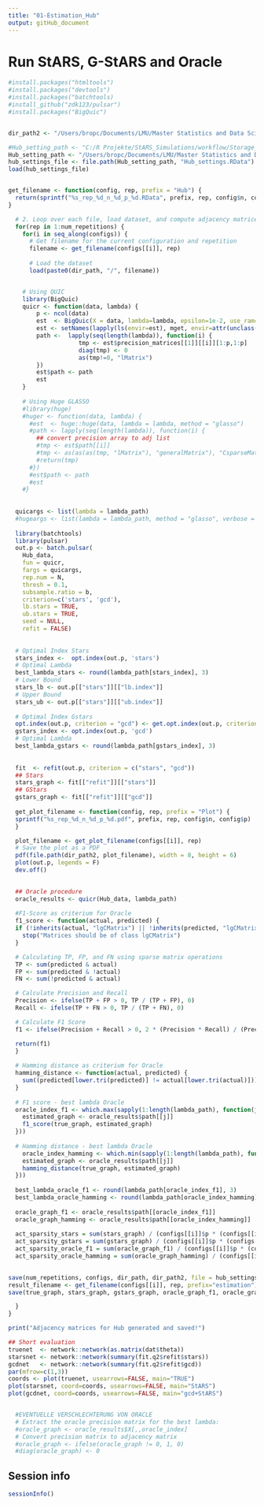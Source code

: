 ```yaml
---
title: "01-Estimation_Hub"
output: gitHub_document
---
```



# Run StARS, G-StARS and Oracle
```r

#install.packages("htmltools")
#install.packages("devtools")
#install.packages("batchtools)
#install_github("zdk123/pulsar")
#install.packages("BigQuic")


dir_path2 <- "/Users/bropc/Documents/LMU/Master Statistics and Data Science/Masterarbeit/R Master/StARS_Simulations/workflow/Storage_Estimation_Hub/"

#Hub_setting_path <- "C:/R Projekte/StARS_Simulations/workflow/Storage_Settings/"
Hub_setting_path <- "/Users/bropc/Documents/LMU/Master Statistics and Data Science/Masterarbeit/R Master/StARS_Simulations/workflow/Storage_Settings/"
hub_settings_file <- file.path(Hub_setting_path, "Hub_settings.RData")
load(hub_settings_file)


get_filename <- function(config, rep, prefix = "Hub") {
  return(sprintf("%s_rep_%d_n_%d_p_%d.RData", prefix, rep, config$n, config$p))
}

  # 2. Loop over each file, load dataset, and compute adjacency matrices
  for(rep in 1:num_repetitions) {
    for(i in seq_along(configs)) {
      # Get filename for the current configuration and repetition
      filename <- get_filename(configs[[i]], rep)
      
      # Load the dataset
      load(paste0(dir_path, "/", filename))


    # Using QUIC
    library(BigQuic)
    quicr <- function(data, lambda) {
        p <- ncol(data)
        est  <- BigQuic(X = data, lambda=lambda, epsilon=1e-2, use_ram=TRUE, seed = NULL)
        est <- setNames(lapply(ls(envir=est), mget, envir=attr(unclass(est), '.xData')), ls(envir=est))
        path <-  lapply(seq(length(lambda)), function(i) {
                    tmp <- est$precision_matrices[[1]][[i]][1:p,1:p]
                    diag(tmp) <- 0
                    as(tmp!=0, "lMatrix")
        })
        est$path <- path
        est
    }
    
    # Using Huge GLASSO
    #library(huge)
    #huger <- function(data, lambda) {
      #est  <- huge::huge(data, lambda = lambda, method = "glasso")
      #path <- lapply(seq(length(lambda)), function(i) {
        ## convert precision array to adj list
        #tmp <- est$path[[i]]
        #tmp <- as(as(as(tmp, "lMatrix"), "generalMatrix"), "CsparseMatrix")
        #return(tmp)
      #})
      #est$path <- path
      #est
    #}
      
  
  quicargs <- list(lambda = lambda_path)
  #hugeargs <- list(lambda = lambda_path, method = "glasso", verbose = FALSE)
    
  library(batchtools)
  library(pulsar)
  out.p <- batch.pulsar(
    Hub_data, 
    fun = quicr, 
    fargs = quicargs, 
    rep.num = N,
    thresh = 0.1,
    subsample.ratio = b,
    criterion=c('stars', 'gcd'), 
    lb.stars = TRUE, 
    ub.stars = TRUE, 
    seed = NULL,
    refit = FALSE)
  
  
  # Optimal Index Stars
  stars_index <-  opt.index(out.p, 'stars')
  # Optimal Lambda
  best_lambda_stars <- round(lambda_path[stars_index], 3)
  # Lower Bound
  stars_lb <- out.p[["stars"]][["lb.index"]]
  # Upper Bound
  stars_ub <- out.p[["stars"]][["ub.index"]]
  
  # Optimal Index Gstars
  opt.index(out.p, criterion = "gcd") <- get.opt.index(out.p, criterion = "gcd")
  gstars_index <- opt.index(out.p, 'gcd')
  # Optimal Lambda
  best_lambda_gstars <- round(lambda_path[gstars_index], 3)
  
  
  fit  <- refit(out.p, criterion = c("stars", "gcd"))
  ## Stars
  stars_graph <- fit[["refit"]][["stars"]]
  ## GStars
  gstars_graph <- fit[["refit"]][["gcd"]]
  
  get_plot_filename <- function(config, rep, prefix = "Plot") {
  sprintf("%s_rep_%d_n_%d_p_%d.pdf", prefix, rep, config$n, config$p)
  }

  plot_filename <- get_plot_filename(configs[[i]], rep)
  # Save the plot as a PDF
  pdf(file.path(dir_path2, plot_filename), width = 8, height = 6)
  plot(out.p, legends = F)
  dev.off()

  
  ## Oracle procedure
  oracle_results <- quicr(Hub_data, lambda_path)
  
  #F1-Score as criterium for Oracle
  f1_score <- function(actual, predicted) {
  if (!inherits(actual, "lgCMatrix") || !inherits(predicted, "lgCMatrix")) {
    stop("Matrices should be of class lgCMatrix")
  }

  # Calculating TP, FP, and FN using sparse matrix operations
  TP <- sum(predicted & actual)
  FP <- sum(predicted & !actual)
  FN <- sum(!predicted & actual)

  # Calculate Precision and Recall
  Precision <- ifelse(TP + FP > 0, TP / (TP + FP), 0)
  Recall <- ifelse(TP + FN > 0, TP / (TP + FN), 0)

  # Calculate F1 Score
  f1 <- ifelse(Precision + Recall > 0, 2 * (Precision * Recall) / (Precision + Recall), 0)

  return(f1)
  }
  
  # Hamming distance as criterium for Oracle
  hamming_distance <- function(actual, predicted) {
    sum((predicted[lower.tri(predicted)] != actual[lower.tri(actual)]))
  }
  
  # F1 score - best lambda Oracle
  oracle_index_f1 <- which.max(sapply(1:length(lambda_path), function(j) {
    estimated_graph <- oracle_results$path[[j]]
    f1_score(true_graph, estimated_graph)
  }))
  
  # Hamming distance - best lambda Oracle
    oracle_index_hamming <- which.min(sapply(1:length(lambda_path), function(j) {
    estimated_graph <- oracle_results$path[[j]]
    hamming_distance(true_graph, estimated_graph)
  }))
  
  best_lambda_oracle_f1 <- round(lambda_path[oracle_index_f1], 3)
  best_lambda_oracle_hamming <- round(lambda_path[oracle_index_hamming], 3)
  
  oracle_graph_f1 <- oracle_results$path[[oracle_index_f1]]
  oracle_graph_hamming <- oracle_results$path[[oracle_index_hamming]]
  
  act_sparsity_stars = sum(stars_graph) / (configs[[i]]$p * (configs[[i]]$p - 1))
  act_sparsity_gstars = sum(gstars_graph) / (configs[[i]]$p * (configs[[i]]$p - 1))
  act_sparsity_oracle_f1 = sum(oracle_graph_f1) / (configs[[i]]$p * (configs[[i]]$p - 1))
  act_sparsity_oracle_hamming = sum(oracle_graph_hamming) / (configs[[i]]$p * (configs[[i]]$p - 1))
  

save(num_repetitions, configs, dir_path, dir_path2, file = hub_settings_file)
result_filename <- get_filename(configs[[i]], rep, prefix="estimation")
save(true_graph, stars_graph, gstars_graph, oracle_graph_f1, oracle_graph_hamming, act_sparsity, act_sparsity_stars, act_sparsity_gstars, act_sparsity_oracle_f1, act_sparsity_oracle_hamming, best_lambda_oracle_f1, best_lambda_oracle_hamming, best_lambda_stars, best_lambda_gstars, stars_index, gstars_index, oracle_index_f1, oracle_index_hamming, stars_lb, stars_ub, out.p, file=paste0(dir_path2, "/", ... = result_filename))

  }
}

print("Adjacency matrices for Hub generated and saved!")
```


```r
## Short evaluation
truenet  <- network::network(as.matrix(dat$theta))
starsnet <- network::network(summary(fit.q2$refit$stars))
gcdnet   <- network::network(summary(fit.q2$refit$gcd))
par(mfrow=c(1,3))
coords <- plot(truenet, usearrows=FALSE, main="TRUE")
plot(starsnet, coord=coords, usearrows=FALSE, main="StARS")
plot(gcdnet, coord=coords, usearrows=FALSE, main="gcd+StARS")


  #EVENTUELLE VERSCHLECHTERUNG VON ORACLE
  # Extract the oracle precision matrix for the best lambda:
  #oracle_graph <- oracle_results$X[,,oracle_index]
  # Convert precision matrix to adjacency matrix
  #oracle_graph <- ifelse(oracle_graph != 0, 1, 0)
  #diag(oracle_graph) <- 0
```


## Session info
```r
sessionInfo()
```



